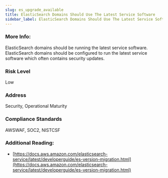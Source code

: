 ```yaml
---
slug: es_upgrade_available
title: ElasticSearch Domains Should Use The Latest Service Software
sidebar_label: ElasticSearch Domains Should Use The Latest Service Software
---
```


### More Info:

ElasticSearch domains should be running the latest service software. ElasticSearch domains should be configured to run the latest service software which often contains security updates.

### Risk Level

Low

### Address

Security, Operational Maturity

### Compliance Standards

AWSWAF, SOC2, NISTCSF


### Additional Reading:

- [https://docs.aws.amazon.com/elasticsearch-service/latest/developerguide/es-version-migration.html](https://docs.aws.amazon.com/elasticsearch-service/latest/developerguide/es-version-migration.html) 

